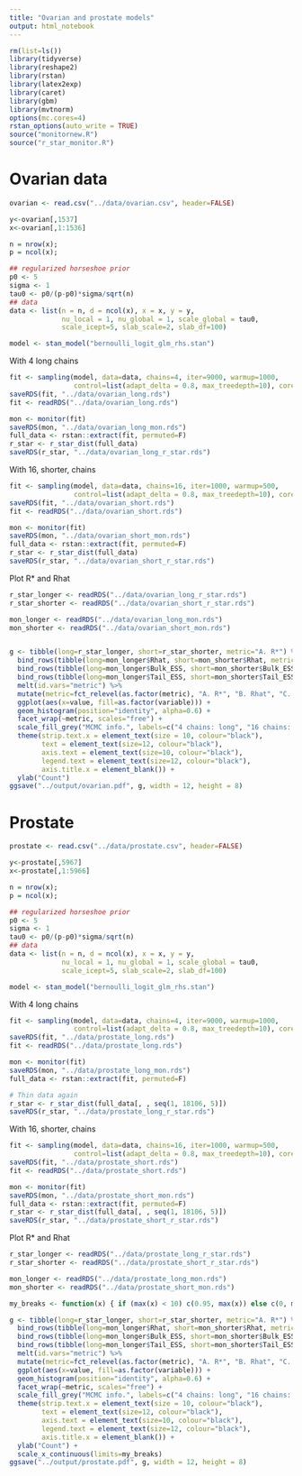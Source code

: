 ```yaml
---
title: "Ovarian and prostate models"
output: html_notebook
---
```


```r
rm(list=ls())
library(tidyverse)
library(reshape2)
library(rstan)
library(latex2exp)
library(caret)
library(gbm)
library(mvtnorm)
options(mc.cores=4)
rstan_options(auto_write = TRUE)
source("monitornew.R")
source("r_star_monitor.R")
```

# Ovarian data
```r
ovarian <- read.csv("../data/ovarian.csv", header=FALSE)

y<-ovarian[,1537]
x<-ovarian[,1:1536]

n = nrow(x);
p = ncol(x);

## regularized horseshoe prior
p0 <- 5
sigma <- 1
tau0 <- p0/(p-p0)*sigma/sqrt(n)
## data
data <- list(n = n, d = ncol(x), x = x, y = y,
             nu_local = 1, nu_global = 1, scale_global = tau0,
             scale_icept=5, slab_scale=2, slab_df=100)

model <- stan_model("bernoulli_logit_glm_rhs.stan")
```

With 4 long chains
```r
fit <- sampling(model, data=data, chains=4, iter=9000, warmup=1000,
                control=list(adapt_delta = 0.8, max_treedepth=10), cores=4, thin=10)
saveRDS(fit, "../data/ovarian_long.rds")
fit <- readRDS("../data/ovarian_long.rds")

mon <- monitor(fit)
saveRDS(mon, "../data/ovarian_long_mon.rds")
full_data <- rstan::extract(fit, permuted=F)
r_star <- r_star_dist(full_data)
saveRDS(r_star, "../data/ovarian_long_r_star.rds")
```

With 16, shorter, chains
```r
fit <- sampling(model, data=data, chains=16, iter=1000, warmup=500,
                control=list(adapt_delta = 0.8, max_treedepth=10), cores=4)
saveRDS(fit, "../data/ovarian_short.rds")
fit <- readRDS("../data/ovarian_short.rds")

mon <- monitor(fit)
saveRDS(mon, "../data/ovarian_short_mon.rds")
full_data <- rstan::extract(fit, permuted=F)
r_star <- r_star_dist(full_data)
saveRDS(r_star, "../data/ovarian_short_r_star.rds")
```

Plot R* and Rhat
```r
r_star_longer <- readRDS("../data/ovarian_long_r_star.rds")
r_star_shorter <- readRDS("../data/ovarian_short_r_star.rds")

mon_longer <- readRDS("../data/ovarian_long_mon.rds")
mon_shorter <- readRDS("../data/ovarian_short_mon.rds")


g <- tibble(long=r_star_longer, short=r_star_shorter, metric="A. R*") %>% 
  bind_rows(tibble(long=mon_longer$Rhat, short=mon_shorter$Rhat, metric="B. Rhat")) %>% 
  bind_rows(tibble(long=mon_longer$Bulk_ESS, short=mon_shorter$Bulk_ESS, metric="C. Bulk ESS")) %>% 
  bind_rows(tibble(long=mon_longer$Tail_ESS, short=mon_shorter$Tail_ESS, metric="D. Tail ESS")) %>% 
  melt(id.vars="metric") %>% 
  mutate(metric=fct_relevel(as.factor(metric), "A. R*", "B. Rhat", "C. Bulk ESS", "D. Tail ESS")) %>% 
  ggplot(aes(x=value, fill=as.factor(variable))) +
  geom_histogram(position="identity", alpha=0.6) +
  facet_wrap(~metric, scales="free") +
  scale_fill_grey("MCMC info.", labels=c("4 chains: long", "16 chains: short")) +
  theme(strip.text.x = element_text(size = 10, colour="black"),
        text = element_text(size=12, colour="black"),
        axis.text = element_text(size=10, colour="black"),
        legend.text = element_text(size=12, colour="black"),
        axis.title.x = element_blank()) +
  ylab("Count")
ggsave("../output/ovarian.pdf", g, width = 12, height = 8)
```

# Prostate

```r
prostate <- read.csv("../data/prostate.csv", header=FALSE)

y<-prostate[,5967]
x<-prostate[,1:5966]

n = nrow(x);
p = ncol(x);

## regularized horseshoe prior
p0 <- 5
sigma <- 1
tau0 <- p0/(p-p0)*sigma/sqrt(n)
## data
data <- list(n = n, d = ncol(x), x = x, y = y,
             nu_local = 1, nu_global = 1, scale_global = tau0,
             scale_icept=5, slab_scale=2, slab_df=100)

model <- stan_model("bernoulli_logit_glm_rhs.stan")
```

With 4 long chains
```r
fit <- sampling(model, data=data, chains=4, iter=9000, warmup=1000,
                control=list(adapt_delta = 0.8, max_treedepth=10), cores=4, thin=10)
saveRDS(fit, "../data/prostate_long.rds")
fit <- readRDS("../data/prostate_long.rds")

mon <- monitor(fit)
saveRDS(mon, "../data/prostate_long_mon.rds")
full_data <- rstan::extract(fit, permuted=F)

# Thin data again
r_star <- r_star_dist(full_data[, , seq(1, 18106, 5)])
saveRDS(r_star, "../data/prostate_long_r_star.rds")
```


With 16, shorter, chains
```r
fit <- sampling(model, data=data, chains=16, iter=1000, warmup=500,
                control=list(adapt_delta = 0.8, max_treedepth=10), cores=4)
saveRDS(fit, "../data/prostate_short.rds")
fit <- readRDS("../data/prostate_short.rds")

mon <- monitor(fit)
saveRDS(mon, "../data/prostate_short_mon.rds")
full_data <- rstan::extract(fit, permuted=F)
r_star <- r_star_dist(full_data[, , seq(1, 18106, 5)])
saveRDS(r_star, "../data/prostate_short_r_star.rds")
```

Plot R* and Rhat
```r
r_star_longer <- readRDS("../data/prostate_long_r_star.rds")
r_star_shorter <- readRDS("../data/prostate_short_r_star.rds")

mon_longer <- readRDS("../data/prostate_long_mon.rds")
mon_shorter <- readRDS("../data/prostate_short_mon.rds")

my_breaks <- function(x) { if (max(x) < 10) c(0.95, max(x)) else c(0, max(x)) }

g <- tibble(long=r_star_longer, short=r_star_shorter, metric="A. R*") %>% 
  bind_rows(tibble(long=mon_longer$Rhat, short=mon_shorter$Rhat, metric="B. Rhat")) %>% 
  bind_rows(tibble(long=mon_longer$Bulk_ESS, short=mon_shorter$Bulk_ESS, metric="C. Bulk ESS")) %>% 
  bind_rows(tibble(long=mon_longer$Tail_ESS, short=mon_shorter$Tail_ESS, metric="D. Tail ESS")) %>% 
  melt(id.vars="metric") %>% 
  mutate(metric=fct_relevel(as.factor(metric), "A. R*", "B. Rhat", "C. Bulk ESS", "D. Tail ESS")) %>% 
  ggplot(aes(x=value, fill=as.factor(variable))) +
  geom_histogram(position="identity", alpha=0.6) +
  facet_wrap(~metric, scales="free") +
  scale_fill_grey("MCMC info.", labels=c("4 chains: long", "16 chains: short")) +
  theme(strip.text.x = element_text(size = 10, colour="black"),
        text = element_text(size=12, colour="black"),
        axis.text = element_text(size=10, colour="black"),
        legend.text = element_text(size=12, colour="black"),
        axis.title.x = element_blank()) +
  ylab("Count") +
  scale_x_continuous(limits=my_breaks)
ggsave("../output/prostate.pdf", g, width = 12, height = 8)
```